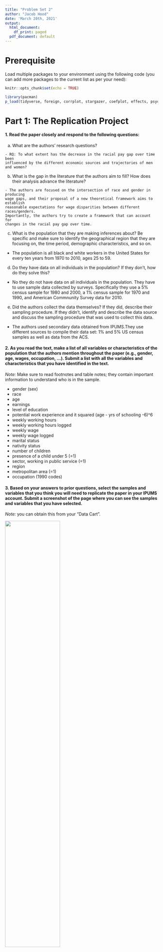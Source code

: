 ```yaml
---
title: "Problem Set 2"
author: "Jacob Hood"
date: 'March 20th, 2021'
output:
  html_document:
    df_print: paged
  pdf_document: default
---
```


# Prerequisite

Load multiple packages to your environment using the following code (you can add more packages to the current list as per your need):

```r
knitr::opts_chunk$set(echo = TRUE)

library(pacman)
p_load(tidyverse, foreign, corrplot, stargazer, coefplot, effects, psych, ggcorrplot)

```

# Part 1: The Replication Project 

#### 1. Read the paper closely and respond to the following questions:  
  (a) What are the authors’ research questions?  
  
    - RQ: To what extent has the decrease in the racial pay gap over time been
    influenced by the different economic sources and trajectories of men and women?
    
  (b) What is the gap in the literature that the authors aim to fill? How does their analysis advance the literature?
  
    - The authors are focused on the intersection of race and gender in producing
    wage gaps, and their proposal of a new theoretical framework aims to establish
    reasonable expectations for wage disparities between different races/genders.
    Importantly, the authors try to create a framework that can account for
    changes in the racial pay gap over time. 
    
  (c) What is the population that they are making inferences about? Be specific and make sure to identify the geographical region that they are focusing on, the time period, demographic characteristics, and so on.  
  
  - The population is all black and white workers in the United States for every
  ten years from 1970 to 2010, ages 25 to 59.
  
  (d) Do they have data on all individuals in the population? If they don’t, how do they solve this?
  
  - No they do not have data on all individuals in the population. They have to use sample data collected by surveys. Specifically they use a 5% census sample for 1980 and 2000, a 1% census sample for 1970 and 1990, and American Commnunity Survey data for 2010. 
  
  (e) Did the authors collect the data themselves? If they did, describe their sampling procedure. If they didn’t, identify and describe the data source and discuss the sampling procedure that was used to collect this data. 
  - The authors used secondary data obtained from IPUMS.They use different sources to compile their data set: 1% and 5% US census samples as well as data from the ACS. 
    
#### 2. As you read the text, make a list of all variables or characteristics of the population that the authors mention throughout the paper (e.g., gender, age, wages, occupation, ...). Submit a list with all the variables and characteristics that you have identified in the text.  
*Note:* Make sure to read footnotes and table notes; they contain important information to understand who is in the sample. 

- gender (sex)
- race 
- age
- earnings
- level of education
- potential work experience and it squared (age - yrs of schooling -6)^6
- weekly working hours
- weekly working hours logged
- weekly wage
- weekly wage logged
- marital status
- nativity status
- number of children
- presence of a child under 5 (=1)
- sector, working in public service (=1)
- region
- metropolitan area (=1)
- occupation (1990 codes)

#### 3. Based on your answers to prior questions, select the samples and variables that you think you will need to replicate the paper in your IPUMS account. Submit a screenshot of the page where you can see the samples and variables that you have selected.
*Note:* you can obtain this from your "Data Cart”.  

![](data cart screenshot.png){width=60%}


# Part 2: Regression 

Import the dataset `sat_math.dta` to your R environment and examine the effect of IQ and other variables on SAT math score. *Hint:* use `read.dta()`
```r
# loading data into environment
sat_data <- read.dta("sat_math.dta") 
```

Variable Name|  Variable Detail
------------|----------------------------
 `sat_math`| SAT Math Score   
 `female`  | The Female Dummy (Male = 0) 
 `black/other`| Two Racial Dummies (White as the Reference Group) 
 `meduy`   | Mother’s Years of Schooling  
 `feduy`   | Father’s Years of Schooling  
 `hours`   | Average Weekly Study Hours   
 `IQ`      | IQ Score (0 to 100)          

#### 1. Report descriptive statistics:  
  (a) Create a table that reports descriptive statistics (you should at least report the means) of all the variables grouped by gender
```r
# Grouping data by gender and producing descriptive statistics
sat_data %>% group_by(female) %>% summarise(mean_satmath = mean(sat_math), mean_meduy = mean(meduy), mean_feduy = mean(feduy), mean_hours = mean(hours), mean_IQ = mean(IQ))

```
  
  (b) Create a correlation matrix and display it.
```r

## Set use = "complete.obs" to ignore observations with NAs
M <- cor(sat_data, use = "complete.obs")

# Save the matrix to a dataframe, then use `ggcorrplot` to visualize 

ggcorrplot(as.data.frame(M), 
           hc.order = TRUE, 
           type = "lower", 
           lab = TRUE)
```

#### 2. Create scatter plots:  
  - Besides the key dependent variable (DV) `sat_math`, choose one numeric independent variable (IV) that seems to have a meaningful relation to the DV based on the correlation matrix you created, and then create the following plots:
  (a) A scatter plot of the DV and IV  
  (b) A scatter plot of the DV and IV with a fitted linear regression line  
  (c) A scatter plot of the DV and IV, and each observation is color coded by gender  
  (d) On top of plot (c), fit a linear regression line for each gender group, the lines should also be color coded  
  
```r
#   (a) A scatter plot of the DV and IV  
sat_data %>%
  ggplot(aes(x = hours, y = sat_math)) +
  geom_point(shape = 1, alpha = 0.7) +
  labs(title = "Relationship Between Average Weekly Study Hours and SAT Math Score",
       x = "Average Weekly Study Hours",
       y = "SAT Math Score")

#  (b) A scatter plot of the DV and IV with a fitted linear regression line  
sat_data %>%
  ggplot(aes(x = hours, y = sat_math)) +
  geom_point(shape = 1, alpha = 0.7) +
  geom_smooth(method = "lm", se = F) +
  labs(title = "Relationship Between Average Weekly Study Hours and SAT Math Score",
       x = "Average Weekly Study Hours",
       y = "SAT Math Score")

# (c) A scatter plot of the DV and IV, and each observation is color coded by gender       
# Create new variable 'gender'
sat_data <- sat_data %>%
  mutate(gender = ifelse(female == 1, "female", "male"))

sat_data %>% as_tibble() %>% ggplot(aes(x = hours, y = sat_math, color = gender)) +
  geom_point(shape = 1) +
  labs(title = "Relationship Between Average Weekly Study Hours and SAT Math Score",
       x = "Average Weekly Study Hours",
       y = "SAT Math Score",
       subtitle = "Grouped by gender")

# (d) On top of plot (c), fit a linear regression line for each gender group, the lines should also be color coded
sat_data %>% as_tibble() %>%
  ggplot(aes(x = hours, y = sat_math, color = gender)) +
  geom_point(shape = 1) +
  geom_smooth(method = "lm", se = F) +
  labs(title = "Relationship Between Average Weekly Study Hours and SAT Math Score",
       x = "Average Weekly Study Hours",
       y = "SAT Math Score",
       subtitle = "Grouped by gender")
```

  
#### 3. Additional exploratory data analysis:  
  (a) What are your preliminary findings/reflections on the data based on the descriptive statistics, the correlation matrix, and the scatter plots?
    - Based on the descriptive statistics, we know that all together students spend an average of 39 hours studying per week and that males and females spend roughly the same amount of time studying each week On average females score 47 points higher than males.In terms of IQ, males on average scored 2 points higher. We also know the data is somewhat skewed to the right (median < mean), which means that less people are making higher SAT math scores than if the data were normally distributed. Based on the correlation plot, IQ has the strongest positive correlation with SAT math scores (0.65). Parents' years of schooling is also strongly correlated with higher SAT math scores, more so than with the other explanatory variables. For my variable of interest (hours) there appears to be a very minor negative relationship between average hours studied per week and SAT math scores (-0.03). This weak relationship is confirmed through the scatterplots, especially those with regression lines which show that while females tend to score higher, average weekly hours studied is not strongly correlated with SAT math 
    
  (b) What other exploratory data analysis will be useful for you to better understand the data before modeling? Please implement some additional exploratory data analysis and discuss your preliminary findings.
 - Other exploratory data anlyses before modeling include plotting the relationship between SAT math scores and our other predictor variables to visually understand their relationships.The data can also be grouped by race in order to look at racial differences in
 SAT math scores at different levels of predictors. 
```r


```

#### 4. Nested models:  
  - Build five nested models that use `sat_math` as the DV and report regression results in a table using `stargazer()` from the `stargazer` package. 
  (a) Model 1: Baseline (only add "IQ" as the independent variable)  
  (b) Model 2: Model 1 + Demographic Characteristics  
  (c) Model 3: Model 2 + Parental Education  
  (d) Model 4: Model 3 + Weekly Study Hours  
  (e) Model 5: Model 4 + An Interaction Between IQ and the Female Dummy
```r
# Creating the five models

m1 <- lm(sat_math ~ IQ, data = sat_data)
m2 <- lm(sat_math ~IQ + female + black + other, data = sat_data)
m3 <- lm(sat_math ~IQ + female + black + other + feduy + meduy, data = sat_data)
m4 <- lm(sat_math ~IQ + female + black + other + feduy + meduy + hours, data = sat_data)
m5 <- lm(sat_math ~IQ + female + black + other + feduy + meduy + hours + IQ*female, data = sat_data)

stargazer(m1, m2, m3, m4, m5, type = "text")

```
  
  
#### 5. For the result of Model 1:  
  (a) What are the hypotheses that you are testing in this model with your t-values in the `(Intercept)` and `IQ` row of the modeling results?  
  (b) Create a 95% confidence interval for the parameter $\beta_{\text{IQ}}$ based on Model 1 result.

```r


```

#### 6. Interpret regression coefficients:  
  (a) How does the coefficient of "IQ" change across models? What could be the possible reason(s) for such changes?  
  (b) Interpret the coefficient of "black" in Model 4.  
  (c) Interpret the coefficient of "meduy" in Model 4.  
  (d) Interpret the coefficient of the interaction effect between IQ and the Female Dummy in Model 5.  
  
#### 7. Create a coefficient plot for Model 5 with appropriate title and labels.  
```r

coefplot(m5, intercept = F, innerCI = 1.96, outerCI = 1.96, color = "black", title = "Coefficient Plot of Model 5")

```

#### 8. On the basis of Model 5, by holding other variables at their means, create a figure demonstrating the predicted SAT math score by gender and IQ levels (with confidence interval).  
```r


```
  
  
  
# Part 3 (Bonus) Data Simulation 

Simulation is a fun and effective way to learn about statistical inference. You will get a better understanding of how each population parameter affects the shape of the distribution.  
  
  Now that we have learned about how to identify interactions from a given sample, you can try simulate a data whose true data generating process involves interaction between two variables. For example, you can try to reproduce a similar scatter plot we saw in class (the right panel) by simulating a data whose variables have such associations:

![](simulation_demo.png){width=60%}
  
  Or, you can try to reproduce a scatter plot that demonstrates the Simpson's Paradox:
  
![](simulation_demo2.png){width=40%}


*Note:* Your output does not need to replicate the exact layout of the example graphs. You will get extra credit as long as you generate a similar graph that illustrates the relationship (either a positive or negative interaction, or the Simpson's Paradox) clearly. Remember to use `set.seed()` for any random process.

```r


```
